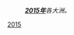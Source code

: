 {{Portal|歷史}}
:'''''[[2015年|2015年]]'''各大洲。''
{{Year by category
| m = 2
| c = 0
| d = 1
| y = 5
| cat = 各大洲
| sortkey = continent
| in = 
| parent = 依大洲劃分的21世紀各年
}}
{{Commons category|2015 by continent}}
[[Category:2010年代各大洲|2015]]